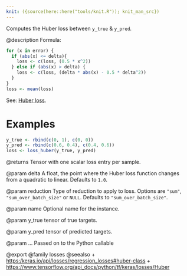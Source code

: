 ```yaml
---
knit: ({source(here::here("tools/knit.R")); knit_man_src})
---
```

Computes the Huber loss between `y_true` & `y_pred`.

@description
Formula:
```r
for (x in error) {
  if (abs(x) <= delta){
    loss <- c(loss, (0.5 * x^2))
  } else if (abs(x) > delta) {
    loss <- c(loss, (delta * abs(x) - 0.5 * delta^2))
  }
}
loss <- mean(loss)
```
See: [Huber loss](https://en.wikipedia.org/wiki/Huber_loss).

# Examples
```r
y_true <- rbind(c(0, 1), c(0, 0))
y_pred <- rbind(c(0.6, 0.4), c(0.4, 0.6))
loss <- loss_huber(y_true, y_pred)
```

@returns
    Tensor with one scalar loss entry per sample.

@param delta
A float, the point where the Huber loss function changes from a
quadratic to linear. Defaults to `1.0`.

@param reduction
Type of reduction to apply to loss. Options are `"sum"`,
`"sum_over_batch_size"` or `NULL`. Defaults to
`"sum_over_batch_size"`.

@param name
Optional name for the instance.

@param y_true
tensor of true targets.

@param y_pred
tensor of predicted targets.

@param ...
Passed on to the Python callable

@export
@family losses
@seealso
+ <https:/keras.io/api/losses/regression_losses#huber-class>
+ <https://www.tensorflow.org/api_docs/python/tf/keras/losses/Huber>

